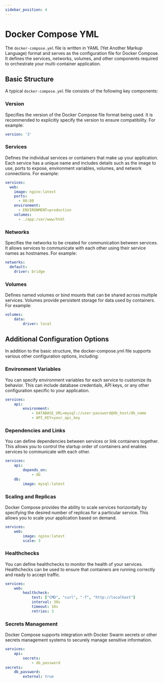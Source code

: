 ```yaml
---
sidebar_position: 4
---
```


# Docker Compose YML

The `docker-compose.yml` file is written in YAML (Yet Another Markup Language) format and serves as the configuration file for Docker Compose. It defines the services, networks, volumes, and other components required to orchestrate your multi-container application.

## Basic Structure

A typical `docker-compose.yml` file consists of the following key components:

### Version
Specifies the version of the Docker Compose file format being used. It is recommended to explicitly specify the version to ensure compatibility. For example:

```yaml
version: '3'
```

### Services

Defines the individual services or containers that make up your application. Each service has a unique name and includes details such as the image to use, ports to expose, environment variables, volumes, and network connections. For example:

```yaml
services:
  web:
    image: nginx:latest
    ports:
      - 80:80
    environment:
      - ENVIRONMENT=production
    volumes:
      - ./app:/var/www/html
```

### Networks

Specifies the networks to be created for communication between services. It allows services to communicate with each other using their service names as hostnames. For example:

```yaml
networks:
  default:
    driver: bridge
```

### Volumes

Defines named volumes or bind mounts that can be shared across multiple services. Volumes provide persistent storage for data used by containers. For example:

```yaml
volumes:
    data:
        driver: local
```

## Additional Configuration Options

In addition to the basic structure, the docker-compose.yml file supports various other configuration options, including:

### Environment Variables

You can specify environment variables for each service to customize its behavior. This can include database credentials, API keys, or any other configuration specific to your application.

```yaml
services:
    api:
        environment:
            - DATABASE_URL=mysql://user:password@db_host/db_name
            - API_KEY=your_api_key
```

### Dependencies and Links

You can define dependencies between services or link containers together. This allows you to control the startup order of containers and enables services to communicate with each other.

```yaml
services:
    api:
        depends_on:
            - db
    db:
        image: mysql:latest
```

### Scaling and Replicas

Docker Compose provides the ability to scale services horizontally by specifying the desired number of replicas for a particular service. This allows you to scale your application based on demand.

```yaml
services:
    web:
        image: nginx:latest
        scale: 3
```

### Healthchecks

You can define healthchecks to monitor the health of your services. Healthchecks can be used to ensure that containers are running correctly and ready to accept traffic.

```yaml
services:
    web:
        healthcheck:
            test: ["CMD", "curl", "-f", "http://localhost"]
            interval: 30s
            timeout: 10s
            retries: 3
```

### Secrets Management

Docker Compose supports integration with Docker Swarm secrets or other secrets management systems to securely manage sensitive information.

```yaml
services:
    api:
        secrets:
            - db_password
secrets:
    db_password:
        external: true
```